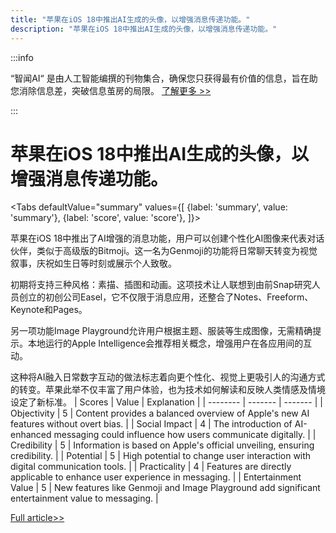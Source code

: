 ```yaml
---
title: "苹果在iOS 18中推出AI生成的头像，以增强消息传递功能。"
description: "苹果在iOS 18中推出AI生成的头像，以增强消息传递功能。"
---
```



:::info

“智闻AI“ 是由人工智能编撰的刊物集合，确保您只获得最有价值的信息，旨在助您消除信息差，突破信息茧房的局限。  [了解更多 >>](/)

:::

# 苹果在iOS 18中推出AI生成的头像，以增强消息传递功能。


<Tabs
	defaultValue="summary"
	values={[
	{label: 'summary', value: 'summary'},
	{label: 'score', value: 'score'},
]}>
<TabItem value="summary">


苹果在iOS 18中推出了AI增强的消息功能，用户可以创建个性化AI图像来代表对话伙伴，类似于高级版的Bitmoji。这一名为Genmoji的功能将日常聊天转变为视觉叙事，庆祝如生日等时刻或展示个人致敬。

初期将支持三种风格：素描、插图和动画。这项技术让人联想到由前Snap研究人员创立的初创公司Easel，它不仅限于消息应用，还整合了Notes、Freeform、Keynote和Pages。

另一项功能Image Playground允许用户根据主题、服装等生成图像，无需精确提示。本地运行的Apple Intelligence会推荐相关概念，增强用户在各应用间的互动。

这种将AI融入日常数字互动的做法标志着向更个性化、视觉上更吸引人的沟通方式的转变。苹果此举不仅丰富了用户体验，也为技术如何解读和反映人类情感及情境设定了新标准。
</TabItem>
<TabItem value="score">
	| Scores     | Value   | Explanation |
	| -------- | ------- | ------- |
	| Objectivity  | 5    | Content provides a balanced overview of Apple's new AI features without overt bias.    |
	| Social Impact | 4     | The introduction of AI-enhanced messaging could influence how users communicate digitally.    |
	| Credibility    | 5    | Information is based on Apple's official unveiling, ensuring credibility.    |
	| Potential    | 5    | High potential to change user interaction with digital communication tools.    |
	| Practicality    | 4    | Features are directly applicable to enhance user experience in messaging.    |
	| Entertainment Value    | 5    | New features like Genmoji and Image Playground add significant entertainment value to messaging.    |
</TabItem>
</Tabs>

[Full article>>](https://techcrunch.com/2024/06/10/apple-debuts-ai-generated-bitmoji/)
